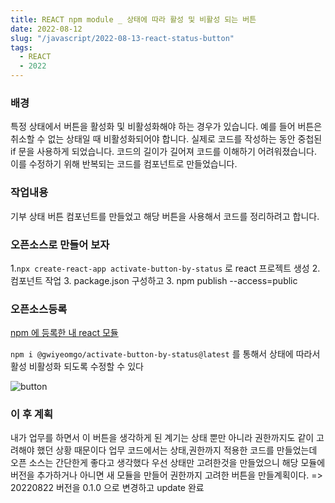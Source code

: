 ```yaml
---
title: REACT npm module _ 상태에 따라 활성 및 비활성 되는 버튼
date: 2022-08-12
slug: "/javascript/2022-08-13-react-status-button"
tags:
  - REACT
  - 2022
---
```


### 배경
특정 상태에서 버튼을 활성화 및 비활성화해야 하는 경우가 있습니다.
예를 들어 버튼은 취소할 수 없는 상태일 때 비활성화되어야 합니다.
실제로 코드를 작성하는 동안 중첩된 if 문을 사용하게 되었습니다.
코드의 길이가 길어져 코드를 이해하기 어려워졌습니다.
이를 수정하기 위해 반복되는 코드를 컴포넌트로 만들었습니다.

### 작업내용
기부 상태 버튼 컴포넌트를 만들었고
해당 버튼을 사용해서 코드를 정리하려고 합니다.

### 오픈소스로 만들어 보자
1.`npx create-react-app activate-button-by-status` 로 react 프로젝트 생성
2. 컴포넌트 작업
3. package.json 구성하고
3. npm publish --access=public


### 오픈소스등록
[npm 에 등록한 내 react 모듈](https://www.npmjs.com/package/@gwiyeomgo/activate-button-by-status)

`npm i @gwiyeomgo/activate-button-by-status@latest`
를 통해서 상태에 따라서 활성 비활성화 되도록 수정할 수 있다

![button](./activate-button.jpg)

### 이 후 계획
내가 업무를 하면서 이 버튼을 생각하게 된 계기는
상태 뿐만 아니라 권한까지도 같이 고려해야 했던 상황 때문이다
업무 코드에서는 상태,권한까지 적용한 코드를 만들었는데
오픈 소스는 간단한게 좋다고 생각했다
우선 상태만 고려한것을 만들었으니
해당 모듈에 버전을 추가하거나
아니면 새 모듈을 만들어 권한까지 고려한 버튼을 만들계획이다.
=> 20220822 버전을 0.1.0 으로 변경하고 update 완료

